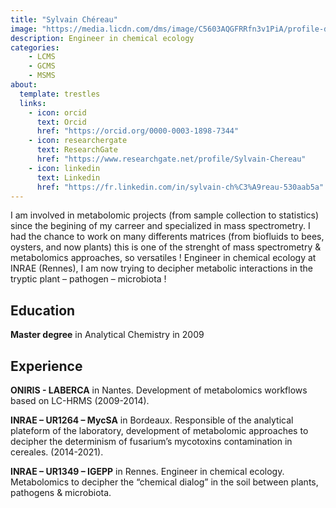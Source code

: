 ---
title: "Sylvain Chéreau"
image: "https://media.licdn.com/dms/image/C5603AQGFRRfn3v1PiA/profile-displayphoto-shrink_200_200/0/1618990111037?e=2147483647&v=beta&t=LBgWpLziVzgqwDy4EhmpD-69uK9xKuH37_sXP1GsajI"
description: Engineer in chemical ecology
categories: 
    - LCMS
    - GCMS
    - MSMS
about:
  template: trestles
  links: 
    - icon: orcid
      text: Orcid
      href: "https://orcid.org/0000-0003-1898-7344"
    - icon: researchergate
      text: ResearchGate
      href: "https://www.researchgate.net/profile/Sylvain-Chereau"
    - icon: linkedin
      text: Linkedin
      href: "https://fr.linkedin.com/in/sylvain-ch%C3%A9reau-530aab5a"
---

I am involved in metabolomic projects (from sample collection to statistics) since the begining of my carreer and specialized in mass spectrometry. I had the chance to work on many differents matrices (from biofluids to bees, oysters, and now plants) this is one of the strenght of mass spectrometry & metabolomics approaches, so versatiles !  Engineer in chemical ecology at INRAE (Rennes), I am now trying to decipher metabolic interactions in the tryptic plant – pathogen – microbiota !

## Education

**Master degree** in Analytical Chemistry in 2009

## Experience

**ONIRIS - LABERCA** in Nantes. Development of metabolomics workflows based on LC-HRMS (2009-2014).

**INRAE – UR1264 – MycSA** in Bordeaux. Responsible of the analytical plateform of the laboratory, development of metabolomic approaches to decipher the determinism of fusarium's mycotoxins contamination in cereales. (2014-2021).

**INRAE – UR1349 – IGEPP** in Rennes. Engineer in chemical ecology. Metabolomics to decipher the "chemical dialog" in the soil between plants, pathogens & microbiota.
